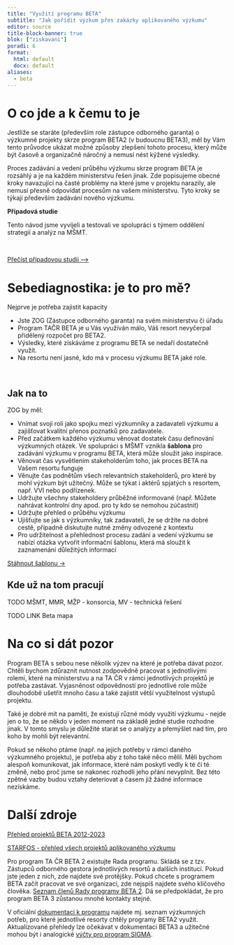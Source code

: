 ```yaml
---
title: "Využití programu BETA"
subtitle: "Jak pořídit výzkum přes zakázky aplikovaného výzkumu"
editor: source
title-block-banner: true
blok: ["ziskavani"]
poradi: 6
format: 
  html: default
  docx: default
aliases: 
  - beta
---
```


# O co jde a k čemu to je

Jestliže se staráte (především role zástupce odborného garanta) o výzkumné projekty skrze program BETA2 (v budoucnu BETA3), měl by Vám tento průvodce ukázat možné způsoby zlepšení tohoto procesu, který může být časově a organizačně náročný a nemusí nést kýžené výsledky. 

Proces zadávání a vedení průběhu výzkumu skrze program BETA je rozsáhlý a je na každém ministerstvu řešen jinak. Zde popisujeme obecné kroky navazující na časté problémy na které jsme v projektu narazily, ale nemusí přesně odpovídat procesům na vašem ministerstvu. Tyto kroky se týkají především zadávání nového výzkumu.   

:::{.aside}

**Případová studie**

Tento návod jsme vyvíjeli a testovali ve spolupráci s týmem oddělení strategií a analýz na MŠMT.  

<br>

:::{.btn .btn-resource}
[Přečíst případovou studii&nbsp;⟶](/pripadove-studie/msmt)
:::
:::

# Sebediagnostika: je to pro mě?

Nejprve je potřeba zajistit kapacity

- Jste ZOG (Zástupce odborného garanta) na svém ministerstvu či úřadu
- Program TAČR BETA  je u Vás využíván málo, Váš resort nevyčerpal přidělený rozpočet pro BETA2.
- Výsledky, které získáváme z programu BETA se nedaří dostatečně využít.
- Na resortu není jasné, kdo má v procesu výzkumu BETA jaké role. 

:::{.aside}
<br>
:::

:::{.page-full .strip .page-columns}

# Jak na to

ZOG by měl:

- Vnímat svoji roli jako spojku mezi výzkumníky a zadavateli výzkumu a zajišťovat kvalitní přenos poznatků pro zadavatele.
- Před začátkem každého výzkumu věnovat dostatek času definování výzkumných otázek. Ve spolupráci s MŠMT vznikla **šablona** pro zadávání výzkumu v programu BETA, která může sloužit jako inspirace. 
- Věnovat čas vysvětlením stakeholderům toho, jak proces BETA na Vašem resortu funguje
- Věnujte čas podnětům všech relevantních stakeholderů, pro které by mohl výzkum být užitečný. Může se týkat i aktérů spjatých s resortem, např. VVI nebo podřízenek.
- Udržujte všechny stakeholdery průběžné informované (např. Můžete nahrávat kontrolní dny apod. pro ty kdo se nemohou zúčastnit)
- Udržujte přehled o průběhu výzkumu
- Ujišťujte se jak s výzkumníky, tak zadavateli, že se držíte na dobré cestě, případně diskutujte nutné změny odvozené z kontextu
- Pro udržitelnost a přehlednost procesu zadání a vedení výzkumu se nabízí otázka vytvořit informační šablonu, která má sloužit k zaznamenání důležitých informací 

:::{.aside}
:::{.btn .btn-resource}
[Stáhnout šablonu ->](attachments/zadavani-vyzkumu.docx)
:::
:::

## Kde už na tom pracují

TODO MŠMT, MMR, MŽP - konsorcia, MV - technická řešení

TODO LINK Beta mapa

:::

# Na co si dát pozor

Program BETA s sebou nese několik výzev na které je potřeba dávat pozor. Chtěli bychom zdůraznit nutnost zodpovědně pracovat s jednotlivými rolemi, které na ministerstvu a na TA ČR v rámci jednotlivých projektů je potřeba zastávat. Vyjasněnost odpovědností pro jednotlivé role může dlouhodobě ušetřit mnoho času a také zajistit větší využitelnost výstupů projektu.  

Také je dobré mít na paměti, že existují různé módy využití výzkumu - nejde jen o to, že se někdo v jeden moment na základě jedné studie rozhodne jinak. V tomto smyslu je důležité starat se o analýzy a přemýšlet nad tím, pro koho by mohli být relevantní.

Pokud se někoho ptáme (např. na jejich potřeby v rámci daného výzkumného projektu), je potřeba aby z toho také něco mělil. Měli bychom alespoň komunikovat, jak informace, které nám poskytl vedly k té či té změně, nebo proč jsme se nakonec rozhodli jeho přání nevyplnit. Bez této zpětné vazby budou vztahy deteriovat a časem již žádné informace nezískáme.  


# Další zdroje

[Přehled projektů BETA 2012-2023](/nastroje/beta)

[STARFOS - přehled všech projektů aplikovaného výzkumu](https://starfos.tacr.cz)

Pro program TA ČR BETA 2 existujte Rada programu. Skládá se z tzv. Zástupců odborného gestora jednotlivých resortů a dalších institucí. Pokud jste jeden z nich, zde najdete své protějšky. Pokud chcete s programem BETA začít pracovat ve své organizaci, zde nejspíš najdete svého klíčového člověka. [Seznam členů Rady programy BETA 2](https://www.tacr.cz/wp-content/uploads/documents/2023/08/29/1693300763_BETA2_Seznam%20%C4%8Dlen%C5%AF%20Rady%20programu%20V22.pdf). Dá se předpokládat, že pro program BETA 3 zůstanou mnohé kontakty stejné.

V oficiální [dokumentaci k programu](https://www.tacr.cz/wp-content/uploads/documents/2019/09/26/1569486911_TACR_Program%20BETA2.pdf) najdete mj. seznam výzkumných potřeb, pro které jednotlivé resorty chtěly programy BETA2 využít. Aktualizované přehledy lze očekávat v dokumentaci BETA3 a užitečné mohou být i analogické [výčty pro program SIGMA](https://www.tacr.cz/wp-content/uploads/documents/2022/10/25/1666708706_Tematick%C3%A9%20preference%20mo%C5%BEn%C3%BDch%20aplika%C4%8Dn%C3%ADch%20garant%C5%AF.pdf).

